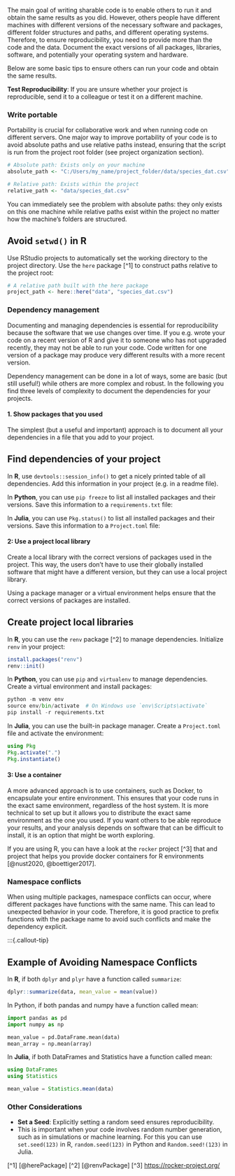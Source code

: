 The main goal of writing sharable code is to enable others to run it and obtain
the same results as you did. However, others people have different machines with 
different versions of the necessary software and packages, different folder 
structures and paths, and different operating systems. Therefore, to ensure reproducibility, you need to provide more than the code and the data. Document the exact versions of all packages, libraries, software, and potentially your operating system and hardware.

Below are some basic tips to ensure others can run your code and obtain the same results.

:::{.callout-tip}
**Test Reproducibility**: If you are unsure whether your project is reproducible, send it to a colleague or test it on a different machine.
:::

### Write portable

Portability is crucial for collaborative work and when running code on different servers. One major way to improve portability of your code is to avoid absolute paths and use relative paths instead, ensuring that the script is run from the project root folder (see project organization section).

```r
# Absolute path: Exists only on your machine
absolute_path <- "C:/Users/my_name/project_folder/data/species_dat.csv"

# Relative path: Exists within the project
relative_path <- "data/species_dat.csv"
```

You can immediately see the problem with absolute paths: they only exists on this
one machine while relative paths exist within the project no matter how the machine's folders are structured.

:::{.callout-tip}

## Avoid `setwd()` in R

Use RStudio projects to automatically set the working directory to the project directory. Use the `here` package [^1] to construct paths relative to the project root:

```r
# A relative path built with the here package
project_path <- here::here("data", "species_dat.csv")
```

:::

### Dependency management

Documenting and managing dependencies is essential for reproducibility because 
the software that we use changes over time.
If you e.g. wrote your code on a recent version of R and give it to someone who has not upgraded recently, they may not be able to run your code. Code written for one version of a package may produce very different results with a more recent version. 

Dependency management can be done in a lot of ways, some are basic (but still
useful!) while others are more complex and robust.
In the following you find three levels of complexity to document the dependencies for your projects.

#### 1. Show packages that you used

The simplest (but a useful and important) approach is to document all your 
dependencies in a file that you add to your project.

:::{.callout-tip}

## Find dependencies of your project

In **R**,  use `devtools::session_info()` to get a nicely printed table of all
dependencies. Add this information in your project (e.g. in a readme file).

In **Python**, you can use `pip freeze` to list all installed packages and their versions. Save this information to a `requirements.txt` file:

In **Julia**, you can use `Pkg.status()` to list all installed packages and their versions. Save this information to a `Project.toml` file:

:::

#### 2: Use a project local library

Create a local library with the correct versions of packages used in the project.
This way, the users don't have to use their globally installed software that might
have a different version, but they can use a local project library.

Using a package manager or a virtual environment helps ensure that the correct versions of packages are installed.

:::{.callout-tip}

## Create project local libraries

In **R**, you can use the `renv` package [^2] to manage dependencies. Initialize `renv` in your project:

```r
install.packages("renv")
renv::init()
```

In **Python**, you can use `pip` and `virtualenv` to manage dependencies. Create a virtual environment and install packages:

```python
python -m venv env
source env/bin/activate  # On Windows use `env\Scripts\activate`
pip install -r requirements.txt
```

In **Julia**, you can use the built-in package manager. Create a `Project.toml` file and activate the environment:

```julia
using Pkg
Pkg.activate(".")
Pkg.instantiate()
```
:::

#### 3: Use a container

A more advanced approach is to use containers, such as Docker, to encapsulate your entire environment. This ensures that your code runs in the exact same environment, regardless of the host system.
It is more technical to set up but it allows you to distribute the exact same environment as the one you used. If you want others to be able reproduce your results, and your analysis depends on software that can be difficult to install, it is an option that might be worth exploring.

If you are using R, you can have a look at the `rocker` project [^3] that  and project that helps you provide docker containers for R environments [@nust2020, @boettiger2017].

### Namespace conflicts

When using multiple packages, namespace conflicts can occur, where different packages have functions with the same name. This can lead to unexpected behavior in your code. Therefore, it is good practice to prefix functions with the package name to avoid such conflicts and make the dependency explicit.


:::{.callout-tip}

## Example of Avoiding Namespace Conflicts

In **R**, if both `dplyr` and `plyr` have a function called `summarize`:

```r
dplyr::summarize(data, mean_value = mean(value))
```
In Python, if both pandas and numpy have a function called mean:

```python
import pandas as pd
import numpy as np

mean_value = pd.DataFrame.mean(data)
mean_array = np.mean(array)
```

In **Julia**, if both DataFrames and Statistics have a function called mean:

```julia
using DataFrames
using Statistics

mean_value = Statistics.mean(data)
```

### Other Considerations

- **Set a Seed**: Explicitly setting a random seed ensures reproducibility. 
- This is important when your code involves random number generation, such as in simulations or machine learning. For this you can use `set.seed(123)` in R, `random.seed(123)` in Python and `Random.seed!(123)` in Julia.


[^1] [@herePackage]
[^2] [@renvPackage]
[^3] [https://rocker-project.org/](https://rocker-project.org/)